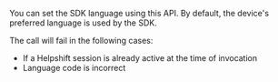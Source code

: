 
You can set the SDK language using this API. By default, the device's preferred language is used by the SDK. 

The call will fail in the following cases:

- If a Helpshift session is already active at the time of invocation
- Language code is incorrect


</Admonition>
